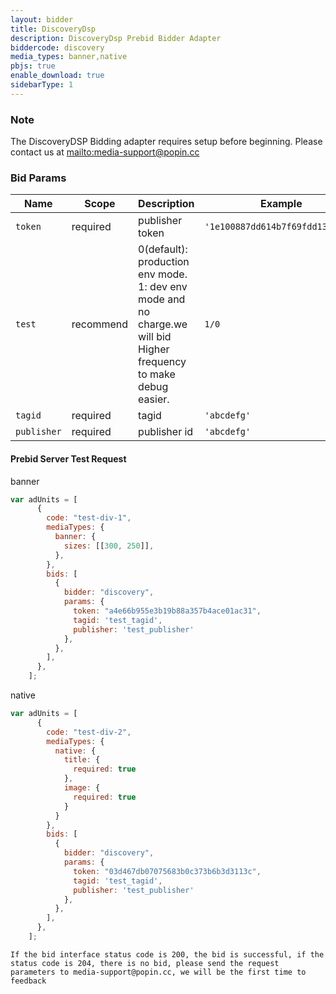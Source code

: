 ```yaml
---
layout: bidder
title: DiscoveryDsp
description: DiscoveryDsp Prebid Bidder Adapter
biddercode: discovery
media_types: banner,native
pbjs: true
enable_download: true
sidebarType: 1
---
```

### Note

The DiscoveryDSP Bidding adapter requires setup before beginning. Please contact us at [mailto:media-support@popin.cc](media-support@popin.cc)

### Bid Params



| Name          | Scope    | Description           | Example   | Type      |
|---------------|----------|-----------------------|-----------|-----------|
| `token`      | required | publisher token        | `'1e100887dd614b7f69fdd1360437'`    | `string` |
| `test` | recommend | 0(default): production env mode.  1: dev env mode and no charge.we will bid Higher frequency to make debug easier.  | `1/0` | `Number` |
| `tagid`      | required | tagid        | `'abcdefg'`    | `string` |
| `publisher`      | required | publisher id         | `'abcdefg'`    | `string` |

#### Prebid Server Test Request

banner

```javascript
var adUnits = [
      {
        code: "test-div-1",
        mediaTypes: {
          banner: {
            sizes: [[300, 250]],
          },
        },
        bids: [
          {
            bidder: "discovery",
            params: {
              token: "a4e66b955e3b19b88a357b4ace01ac31",
              tagid: 'test_tagid',
              publisher: 'test_publisher'
            },
          },
        ],
      },
    ];
```

native

```javascript
var adUnits = [
      {
        code: "test-div-2",
        mediaTypes: {
          native: {
            title: {
              required: true
            },
            image: {
              required: true
            }
          }
        },
        bids: [
          {
            bidder: "discovery",
            params: {
              token: "03d467db07075683b0c373b6b3d3113c",
              tagid: 'test_tagid',
              publisher: 'test_publisher'
            },
          },
        ],
      },
    ];
```

`If the bid interface status code is 200, the bid is successful, if the status code is 204, there is no bid, please send the request parameters to media-support@popin.cc, we will be the first time to feedback`
